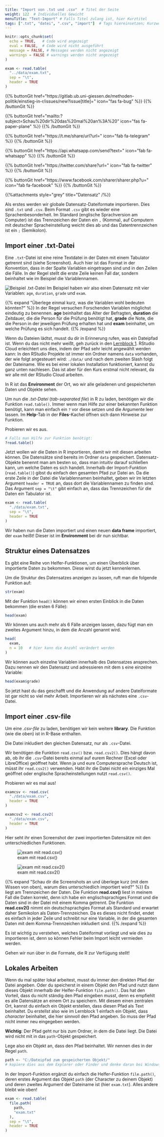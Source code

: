 ```yaml
---
title: "Import von .txt und .csv"  # Titel der Seite
weight: 122  # Individuelles Gewicht 
menuTitle: "Text-Import" # Falls Titel zulang ist, hier Kurztitel
tags: [".txt", "datei", ".csv", "import"]  # Tags hiereinsetzen; Kurzwort, was auf der Seite passsiert
---
```

```r
knitr::opts_chunk$set(
  echo = TRUE,   # Code wird angezeigt
  eval = FALSE,  # Code wird nicht ausgeführt
  message = FALSE, # Messages werden nicht angezeigt
  warnings = FALSE # warnings werden nicht angezeigt
)

exam <- read.table(
  "../data/exam.txt", 
  sep = "\t",                        
  header = TRUE
)   
```
{{% buttonGit href=\"https\:\/\/gitlab.ub.uni-giessen.de\/methoden-politik\/einstieg-in-r\/issues\/new?issue[title]=\" icon=\"fas fa-bug\" %}} {{% /buttonGit %}} 

{{% buttonGit href=\"mailto\:?subject=Schau\%20dir\%20das\%20mal\%20an\%3A\%20\" icon=\"fas fa-paper-plane\" %}} {{% /buttonGit %}}

{{% buttonGit href=\"https\:\/\/t.me\/share\/url?url=\" icon=\"fab fa-telegram\" %}} {{% /buttonGit %}}

{{% buttonGit href=\"https\:\/\/api.whatsapp.com\/send?text=\" icon=\"fab fa-whatsapp\" %}} {{% /buttonGit %}}

{{% buttonGit href=\"https\:\/\/twitter.com\/share?url=\" icon=\"fab fa-twitter\" %}} {{% /buttonGit %}}

{{% buttonGit href=\"https\:\/\/www.facebook.com\/sharer\/sharer.php?u=\" icon=\"fab fa-facebook\" %}} {{% /buttonGit %}}


{{%attachments style=\"grey\" title=\"Datensatz\" /%}}

Als erstes werden wir globale Datensatz-Dateiformate importieren. Dies sind `.txt` und `.csv`. Beim Format `.csv` gibt es wieder eine Sprachenbesonderheit. Im Standard (englische Sprachversion am Computer) ist das Trennzeichen der Daten ein `,` (Komma), auf Computern mit deutscher Spracheinstellung weicht dies ab und das Datentrennzeichen ist ein `;` (Semikolon). 

## Import einer .txt-Datei

Eine `.txt`-Datei ist eine reine Textdatei in der Daten mit einem Tabulator getrennt sind (siehe Screenshot). Auch hier ist das Format in der Konvention, dass in der Spalte Variablen eingetragen sind und in den Zeilen die Fälle. In der Regel stellt die erste Zeile keinen Fall dar, sondern beinhaltet wie im Beispiel die Variablennamen.

![Beispiel .txt-Datei](../img/txt.png)
Im Beispiel haben wir also einen Datensatz mit vier Variablen: `age`, `duration`, `grade` und `exam`. 


{{% expand \"Überlege einmal kurz, was die Variablen wohl bedeuten könnten?\" %}}
In der Regel versuchen Forschenden Variablen möglichst eindeutig zu benennen. **age** beinhaltet das Alter der Befragten, **duration** die Zeitdauer, die die Person für die Prüfung benötigt hat, **grade** die Note, die die Person in der jeweiligen Prüfung erhalten hat und **exam** beinhaltet, um welche Prüfung es sich handelt. 
{{% /expand %}}

Wenn du Dateien lädtst, musst du dir in Erinnerung rufen, was ein Dateipfad ist. Wenn du das nicht mehr weißt, geh zurück in den [Lernblock 1](https://lehre.bpkleer.de/statsplus/lb1). RStudio Cloud erleichtert uns dies, indem der Pfad sehr leicht angewählt werden kann: In den RStudio Projekte ist immer ein Ordner namens `data` vorhanden, der wie folgt angesteuert wird: `./data/` und nach dem zweiten Slash folgt der Dateiname. Wie es bei einer lokalen Installation funktioniert, kannst du ganz unten nachlesen. Das ist aber für den Kurs erstmal nicht relevant, da wir alle mit der RStudio Cloud arbeiten.

In R ist das **Environment** der Ort, wo wir alle geladenen und gespeicherten Daten und Objekte sehen.

Um nun die *.txt-Datei* (*tab-separated file*) in R zu laden, benötigen wir die Funktion `read.table()`. Immer wenn man Hilfe zur einer bekannten Funktion benötigt, kann man einfach ein `?` vor diese setzen und die Argumente leer lassen. Im **Help**-Tab in der **Files**-Kachel öffnen sich dann Hinweise zur Funktion. 

Probieren wir es aus. 
```r
# Falls man Hilfe zur Funktion benötigt:
?read.table()
```

Jetzt wollen wir die Daten in R importieren, damit wir mit diesen arbeiten können. Die Datensätze sind bereits im Ordner `data` gespeichert. Datensatz-Objekte benennt man am besten so, dass man intuitiv darauf schließen kann, um welche Daten es sich handelt. Innerhalb der Import-Funktion (`read.table()`) gibst du einfach den gesamten Pfad zur Datei an. Da die erste Zeile in der Datei die Variablennamen beinhaltet, geben wir im letzten Argument `header = TRUE` an, dass dort die Variablennamen zu finden sind. Das Argument `sep = "\t"` gibt einfach an, dass das Trennzeichen für die Daten ein Tabulator ist. 

```r

exam <- read.table(
  "./data/exam.txt",
  sep = "\t",                        
  header = TRUE  
)             

```

Wir haben nun die Daten importiert und einen neuen **data frame** importiert, der `exam` heißt! Dieser ist im **Environment** bei dir nun sichtbar.

## Struktur eines Datensatzes
Es gibt eine Reihe von Helfer-Funktionen, um einen Überblick über importierte Daten zu bekommen. Diese wirst du jetzt kennenlernen. 

Um die Struktur des Datensatzes anzeigen zu lassen, ruft man die folgende Funktion auf:
```r
str(exam)
```

Mit der Funktion `head()` können wir einen ersten Einblick in die Daten bekommen (die ersten $6$ Fälle):
```r
head(exam)
```

Wir können uns auch mehr als $6$ Fälle anzeigen lassen, dazu fügt man ein zweites Argument hinzu, in dem die Anzahl genannt wird.
```r
head(
  exam,
  n = 10   # hier kann die Anzahl verändert werden
)
```


Wir können auch einzelne Variablen innerhalb des Datensatzes ansprechen. Dazu nennen wir den Datensatz und adressieren mit dem `$` eine einzelne Variable:
```r
head(exam$grade)
```

So jetzt hast du das geschafft und die Anwendung auf andere Dateiformate ist gar nicht so viel mehr Arbeit. Importieren wir als nächstes eine `.csv`-Datei. 

## Import einer .csv-file

Um eine *.csv-file* zu laden, benötigen wir kein weitere **library**. Die Funktion (wie die oben) ist in R-Base enthalten. 

Die Datei inkludiert den gleichen Datensatz, nur als `.csv`-Datei.

Wir benötigen die Funktion `read.csv()` bzw. `read.csv2()`. Dies hängt davon ab, ob ihr die `.csv`-Datei bereits einmal auf eurem Rechner (Excel oder LibreOffice) geöffnet habt. Wenn ja und eure Computersprache Deutsch ist, müsst ihr `read.csv2()` verwenden. Habt ihr die Datei nicht ein einziges Mal geöffnet oder englische Spracheinstellungen nutzt `read.csv()`.

Probieren wir es mal aus!
```r
examcsv <- read.csv(
  "./data/exam.csv", 
  header = TRUE
)

examcsv2 <- read.csv2(
  "./data/exam.csv", 
  header = TRUE
)
```

Hier seht ihr einen Screenshot der zwei importierten Datensätze mit den unterschiedlichen Funktionen.

![exam mit read.csv()](../img/examcsv.png)

![exam mit read.csv2()](../img/examcsv2.png)

{{% expand \"Schau dir die Screenshots an und überlege kurz (mit dem Wissen von oben), warum dies unterschiedlich importiert wird?\" %}}
Es liegt am Trennzeichen der Daten. Die Funktion **read.csv()** liest in meinem Fall die Daten korrekt, denn ich habe ein englischsprachiges Format und die Daten sind in der Datei mit einem Komma getrennt. Die Funktion **read.csv2()** nimmt ein deutschsprachgies Format als Standard und erwartet daher Semikolon als Daten-Trennzeichen. Da es dieses nicht findet, endet es einfach in jeder Zeile und schreibt nur eine Variable, in der die gesamten Daten mit dem Komma-Trennzeichen inkludiert sind.
{{% /expand %}}

Es ist wichtig zu verstehen, welches Dateiformat vorliegt und wie dies zu importieren ist, denn so können Fehler beim Import leicht vermieden werden. 

Gehen wir nun über in die Formate, die R zur Verfügung stellt!

## Lokales Arbeiten
Wenn du mal später lokal arbeitest, musst du immer den direkten Pfad der Datei angeben. Oder du speicherst in einem Objekt den Pfad und nutzt dann dieses Objekt innerhalb der Helfer-Funktion `file.path()`. Das hat den Vorteil, dass du nicht ständig den Pfad eingeben musst, denn es empfiehlt es alle Datensätze an einem Ort zu speichern. Mit diesem einen zentralen Ort, kannst du einfach ein Objekt erstellen, dass diesen Pfad als Text beinhaltet. Du erstellst also wie im Lernblock 1 einfach ein Objekt, dass *character* beinhaltet, die hier sinnvoll den Pfad angeben. So muss der Pfad nicht immer neu eingegeben werden. 

**Wichtig**: Der Pfad geht nur bis zum Ordner, in dem die Datei liegt. Die Datei wird nicht mit in das `path`-Objekt gespeichert.

Lege also ein Objekt an, dass den Pfad beinhaltet. Wir nennen dies in der Regel `path`.
```r
path <- "C:/Dateipfad zum gespeicherten Objekt/" 
# kopiere dies aus dem Explorer oder Finder und denke daran bei Windows die Backslashes zu Slashes zu ändern
```

In der Import-Funktion ergänzt du einfach die Helfer-Funktion `file.path()`, deren erstes Argument das Objekt `path` (der Character zu deinem Objekt) und deren zweites Argument der Dateiname ist (hier `exam.txt`). Alles andere bleibt wie oben!
```r
exam <- read.table(
  file.path(
    path, 
    "exam.txt"
  ),
  sep = "\t",                        
  header = TRUE  
)   
```